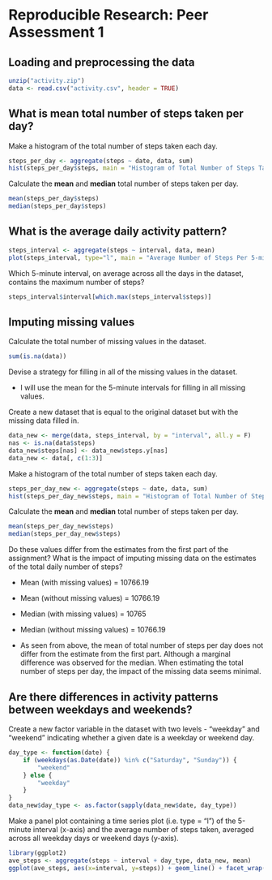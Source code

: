 Reproducible Research: Peer Assessment 1
========================================

## Loading and preprocessing the data

```r
unzip("activity.zip")
data <- read.csv("activity.csv", header = TRUE)
```

## What is mean total number of steps taken per day?

Make a histogram of the total number of steps taken each day.

```r
steps_per_day <- aggregate(steps ~ date, data, sum)
hist(steps_per_day$steps, main = "Histogram of Total Number of Steps Taken Each Day", xlab = "Total number of steps taken each day", col = "light blue")
```

Calculate the **mean** and **median** total number of steps taken per day.

```r
mean(steps_per_day$steps)
median(steps_per_day$steps)
```

## What is the average daily activity pattern?

```r
steps_interval <- aggregate(steps ~ interval, data, mean)
plot(steps_interval, type="l", main = "Average Number of Steps Per 5-min Interval", xlab = "Interval", ylab = "Average number of steps per interval")
```

Which 5-minute interval, on average across all the days in the dataset, contains the maximum number of steps?

```r
steps_interval$interval[which.max(steps_interval$steps)]
```

## Imputing missing values

Calculate the total number of missing values in the dataset.

```r
sum(is.na(data))
```

Devise a strategy for filling in all of the missing values in the dataset.

* I will use the mean for the 5-minute intervals for filling in all missing values.

Create a new dataset that is equal to the original dataset but with the missing data filled in.

```r
data_new <- merge(data, steps_interval, by = "interval", all.y = F)
nas <- is.na(data$steps)
data_new$steps[nas] <- data_new$steps.y[nas]
data_new <- data[, c(1:3)]
```

Make a histogram of the total number of steps taken each day.

```r
steps_per_day_new <- aggregate(steps ~ date, data, sum)
hist(steps_per_day_new$steps, main = "Histogram of Total Number of Steps Taken Each Day (New)", xlab = "Total number of steps taken each day (New)", col = "mistyrose")
```

Calculate the **mean** and **median** total number of steps taken per day.

```r
mean(steps_per_day_new$steps)
median(steps_per_day_new$steps)
```

Do these values differ from the estimates from the first part of the assignment? What is the impact of imputing missing data on the estimates of the total daily number of steps?

* Mean (with missing values)       = 10766.19  
* Mean (without missing values)    = 10766.19  
* Median (with missing values)     = 10765  
* Median (without missing values)  = 10766.19

* As seen from above, the mean of total number of steps per day does not differ from the estimate from the first part. Although a marginal difference was observed for the median.
When estimating the total number of steps per day, the impact of the missing data seems minimal.

## Are there differences in activity patterns between weekdays and weekends?

Create a new factor variable in the dataset with two levels - "weekday" and "weekend" indicating whether a given date is a weekday or weekend day.

```r
day_type <- function(date) {
    if (weekdays(as.Date(date)) %in% c("Saturday", "Sunday")) {
        "weekend"
    } else {
        "weekday"
    }
}
data_new$day_type <- as.factor(sapply(data_new$date, day_type))
```

Make a panel plot containing a time series plot (i.e. type = "l") of the 5-minute interval (x-axis) and the average number of steps taken, averaged across all weekday days or weekend days (y-axis).

```r
library(ggplot2)
ave_steps <- aggregate(steps ~ interval + day_type, data_new, mean)
ggplot(ave_steps, aes(x=interval, y=steps)) + geom_line() + facet_wrap(~ day_type, nrow = 2)
```